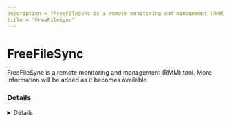 ```yaml
---
description = "FreeFileSync is a remote monitoring and management (RMM) tool. More information will be added as it becomes available."
title = "FreeFileSync"
---
```




# FreeFileSync

FreeFileSync is a remote monitoring and management (RMM) tool. More information will be added as it becomes available.

### Details
<Details author={""}
         category={""}
         created={""}
         website={""}
         lastModified={""}
         privileges={""}
         free={ "" }
         verification={""}
/>

#### Installation Paths
<Card code={ ["C:\\Program Files\\FreeFileSync\\*", "*\\FreeFileSync\\*", "*\\FreeFileSync.exe"] }/>





### Forensic Artifacts








### Detections
- Detects potential processes activity of FreeFileSync RMM tool
  - [Sigma Rule](https://github.com/magicsword-io/LOLRMM/blob/main/detections/sigma/freefilesync_processes_sigma.yml)


